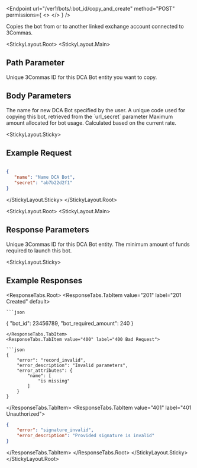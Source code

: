 
<Endpoint
  url="/ver1/bots/:bot_id/copy_and_create"
  method="POST"
  permissions={
    <>
      <Permission title="Permission" description="BOTS_WRITE" />
      <Permission title="Security" description="SIGNED" />
    </>
  }
/>

Copies the bot from or to another linked exchange account connected to 3Commas.

<StickyLayout.Root>
<StickyLayout.Main>

## Path Parameter

<ApiParam name='bot_id' type='integer' id="bot_id" required>
  Unique 3Commas ID for this DCA Bot entity you want to copy.
</ApiParam>

## Body Parameters

<ApiParam name='name' type='string' id="name" required>
   The name for new DCA Bot specified by the user.
</ApiParam>

<ApiParam name='secret' type='string' id="secret" required>
    A unique code used for copying this bot, retrieved from the `url_secret` parameter
</ApiParam>

<ApiParam name='amount' type='number' id="amount" required>
    Maximum amount allocated for bot usage. Calculated based on the current rate.
</ApiParam>
</StickyLayout.Main>

<StickyLayout.Sticky>

## Example Request

```json title="POST /ver1/bots/12345678/copy_and_create"

{
   "name": "Name DCA Bot",
   "secret": "ab7b22d2f1"
}
```
</StickyLayout.Sticky>
</StickyLayout.Root>

<StickyLayout.Root>
<StickyLayout.Main>

## Response Parameters 

<ApiParam name='bot_id' type='number' id="bot_id">
    Unique 3Commas ID for this DCA Bot entity.
</ApiParam>

<ApiParam name='bot_required_amount' type='number' id="bot_required_amount">
    The minimum amount of funds required to launch this bot.
</ApiParam>
</StickyLayout.Main>

<StickyLayout.Sticky>

## Example Responses
  <ResponseTabs.Root>
        <ResponseTabs.TabItem value="201" label="201 Created" default>

    ```json
{
    "bot_id": 23456789,
    "bot_required_amount": 240
}
```
</ResponseTabs.TabItem>
<ResponseTabs.TabItem value="400" label="400 Bad Request">

```json
{
    "error": "record_invalid",
    "error_description": "Invalid parameters",
    "error_attributes": {
        "name": [
            "is missing"
        ]
    }
}
```
  </ResponseTabs.TabItem>
<ResponseTabs.TabItem value="401" label="401 Unauthorized">

```json
{
    "error": "signature_invalid",
    "error_description": "Provided signature is invalid"
}
```
</ResponseTabs.TabItem>
</ResponseTabs.Root>
   </StickyLayout.Sticky>
</StickyLayout.Root>

